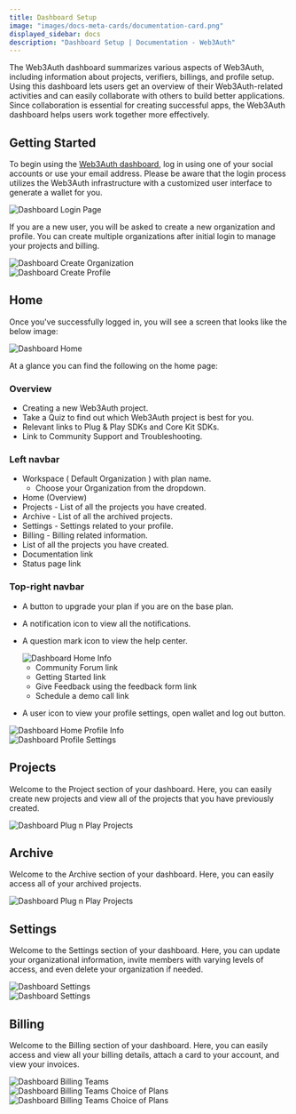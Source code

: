```yaml
---
title: Dashboard Setup
image: "images/docs-meta-cards/documentation-card.png"
displayed_sidebar: docs
description: "Dashboard Setup | Documentation - Web3Auth"
---
```



The Web3Auth dashboard summarizes various aspects of Web3Auth, including information about projects, verifiers, billings, and profile setup. Using
this dashboard lets users get an overview of their Web3Auth-related activities and can easily collaborate with others to build better applications.
Since collaboration is essential for creating successful apps, the Web3Auth dashboard helps users work together more effectively.

## Getting Started

To begin using the [Web3Auth dashboard](https://dashboard.web3auth.io), log in using one of your social accounts or use your email address. Please be
aware that the login process utilizes the Web3Auth infrastructure with a customized user interface to generate a wallet for you.

<div style={{ flexBasis: "300px", flexGrow: "1", textAlign: "center" }}>
  <img src={DashboardLoginPage} style={{ alignSelf: "center", maxWidth: "100%" }} alt="Dashboard Login Page" />
</div>

If you are a new user, you will be asked to create a new organization and profile. You can create multiple organizations after initial login to manage
your projects and billing.

<div style={{ flexBasis: "300px", flexGrow: "1", textAlign: "center" }}>
  <img src={DashboardCreateOrganization} style={{ alignSelf: "center", maxWidth: "100%" }} alt="Dashboard Create Organization" />
</div>

<div style={{ flexBasis: "300px", flexGrow: "1", textAlign: "center" }}>
  <img src={DashboardCreateProfile} style={{ alignSelf: "center", maxWidth: "100%" }} alt="Dashboard Create Profile" />
</div>

## Home

Once you've successfully logged in, you will see a screen that looks like the below image:

<div style={{ flexBasis: "300px", flexGrow: "1", textAlign: "center" }}>
  <img src={DashboardHome} style={{ alignSelf: "center", maxWidth: "100%" }} alt="Dashboard Home" />
</div>

At a glance you can find the following on the home page:

### Overview

- Creating a new Web3Auth project.
- Take a Quiz to find out which Web3Auth project is best for you.
- Relevant links to Plug & Play SDKs and Core Kit SDKs.
- Link to Community Support and Troubleshooting.

### Left navbar

- Workspace ( Default Organization ) with plan name.
  - Choose your Organization from the dropdown.
- Home (Overview)
- Projects - List of all the projects you have created.
- Archive - List of all the archived projects.
- Settings - Settings related to your profile.
- Billing - Billing related information.
- List of all the projects you have created.
- Documentation link
- Status page link

### Top-right navbar

- A button to upgrade your plan if you are on the base plan.
- A notification icon to view all the notifications.
- A question mark icon to view the help center.

  <div style={{ flexBasis: "300px", flexGrow: "1", textAlign: "center" }}>
    <img src={DashboardHomeInfo} style={{ alignSelf: "center", maxWidth: "100%" }} alt="Dashboard Home Info" />
  </div>

  - Community Forum link
  - Getting Started link
  - Give Feedback using the feedback form link
  - Schedule a demo call link

- A user icon to view your profile settings, open wallet and log out button.

<div style={{ flexBasis: "300px", flexGrow: "1", textAlign: "center" }}>
  <img src={DashboardHomeProfileInfo} style={{ alignSelf: "center", maxWidth: "100%" }} alt="Dashboard Home Profile Info" />
</div>

<div style={{ flexBasis: "300px", flexGrow: "1", textAlign: "center" }}>
  <img src={DashboardProfileSettings} style={{ alignSelf: "center", maxWidth: "100%" }} alt="Dashboard Profile Settings" />
</div>

## Projects

Welcome to the Project section of your dashboard. Here, you can easily create new projects and view all of the projects that you have previously
created.

<div style={{ flexBasis: "300px", flexGrow: "1", textAlign: "center" }}>
  <img src={DashboardProjectList} style={{ alignSelf: "center", maxWidth: "100%" }} alt="Dashboard Plug n Play Projects" />
</div>

## Archive

Welcome to the Archive section of your dashboard. Here, you can easily access all of your archived projects.

<div style={{ flexBasis: "300px", flexGrow: "1", textAlign: "center" }}>
  <img src={DashboardArchieve} style={{ alignSelf: "center", maxWidth: "100%" }} alt="Dashboard Plug n Play Projects" />
</div>

## Settings

Welcome to the Settings section of your dashboard. Here, you can update your organizational information, invite members with varying levels of access,
and even delete your organization if needed.

<div style={{ flexBasis: "300px", flexGrow: "1", textAlign: "center" }}>
  <img src={DashboardOrganizationSettings} style={{ alignSelf: "center", maxWidth: "100%" }} alt="Dashboard Settings" />
</div>
<div style={{ flexBasis: "300px", flexGrow: "1", textAlign: "center" }}>
  <img src={DashboardSettingsMembers} style={{ alignSelf: "center", maxWidth: "100%" }} alt="Dashboard Settings" />
</div>

## Billing

Welcome to the Billing section of your dashboard. Here, you can easily access and view all your billing details, attach a card to your account, and
view your invoices.

<div style={{ flexBasis: "300px", flexGrow: "1", textAlign: "center" }}>
  <img src={DashboardBilling} style={{ alignSelf: "center", maxWidth: "100%" }} alt="Dashboard Billing Teams" />
</div>
<div style={{ flexBasis: "300px", flexGrow: "1", textAlign: "center" }}>
  <img src={DashboardBillingPlans} style={{ alignSelf: "center", maxWidth: "100%" }} alt="Dashboard Billing Teams Choice of Plans" />
</div>
<div style={{ flexBasis: "300px", flexGrow: "1", textAlign: "center" }}>
  <img src={DashboardBillingPayment} style={{ alignSelf: "center", maxWidth: "100%" }} alt="Dashboard Billing Teams Choice of Plans" />
</div>
